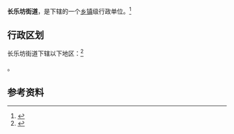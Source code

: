 {{中国乡级行政区
|景观照片文件名 = 
|景观照片描述 = 
|汉语拼音 = 
|其他语言 = 
|其他语言名称 = 
|旧称 = 
|地名出处 = 
|位置图文件名 = 
|位置图描述 = 
|自定义图片= 
|建置时间 = 
|政府驻地 = 
|毗邻 = 
|总面积 = 
|总人口 = 
|总人口年份 = 
|户籍人口 = 
|户籍人口年份 = 
|常住人口 = 
|常住人口年份 = 
|人口密度 = 
|GDP = 
|GDP年份 = 
|邮政编码 = 
|电话区号 = 29
|官方网站 = 
|网站名称 = 
|61/01/03/003/000}}

'''长乐坊街道'''，是{{PRC admin/fullname|61/01/03/003/000|3}}下辖的一个[[乡镇|乡镇]]级行政单位。<ref>{{PRC admin/ref sgc|{{PRC admin/parent|61/01/03/003/000}}}}</ref>

== 行政区划 ==

长乐坊街道下辖以下地区：<ref>{{PRC admin/ref sgc|61/01/03/003/000}}</ref>

{{PRC admin/children|61/01/03/003/000}}。

== 参考资料 ==

{{reflist}}

{{行政区划小作品}}
{{PRC admin/navcat|61/01/03/003/000}}